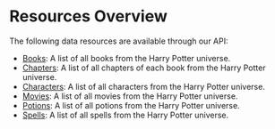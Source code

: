 # Resources Overview
The following data resources are available through our API:
- [Books](/resources/books): A list of all books from the Harry Potter universe.
- [Chapters](/resources/chapters): A list of all chapters of each book from the Harry Potter universe.
- [Characters](/resources/characters): A list of all characters from the Harry Potter universe.
- [Movies](/resources/movies): A list of all movies from the Harry Potter universe.
- [Potions](/resources/potions): A list of all potions from the Harry Potter universe.
- [Spells](/resources/spells): A list of all spells from the Harry Potter universe.
